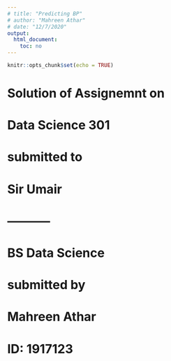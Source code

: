 ```yaml
---
# title: "Predicting BP"
# author: "Mahreen Athar"
# date: "12/7/2020"
output:
  html_document:
    toc: no
---
```


```r
knitr::opts_chunk$set(echo = TRUE)
```

# Solution of Assignemnt on  

# Data Science 301  
#   submitted to  
#   Sir Umair   
#  -----------  
#  BS Data Science  
#   submitted by  
# Mahreen Athar  
# ID: 1917123  

